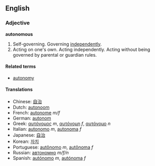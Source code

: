 ==English==

===Adjective===
'''autonomous'''

#Self-governing.  Governing [[independently]].
#Acting on one's own.  Acting independently.  Acting without being governed by parental or guardian rules.

====Related terms====
*[[autonomy]]

====Translations====
*Chinese: [[自治]]
*Dutch: [[autonoom]]
*French: [[autonome]] ''m/f''
*German: [[autonom]]
*Greek: [[αυτόνομος]] ''m'', [[αυτόνομη]] ''f'', [[αυτόνομο]] ''n''
*Italian: [[autonomo]] ''m'', [[autonoma]] ''f''
*Japanese: [[自治]]
*Korean: [[자치]]
*Portuguese: [[autônomo]] ''m'', [[autônoma]] ''f''
*Russian: [[автономно]] ''m/f/n''
*Spanish: [[autónomo]] ''m'', [[autónoma]] ''f''